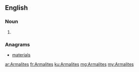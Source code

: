 ==English==

===Noun===
{{head|en|plural}}

# {{plural of|Armalite|lang=en|nocat=1}}

===Anagrams===
* [[materials#English|materials]]

[[ar:Armalites]]
[[fr:Armalites]]
[[ku:Armalites]]
[[mg:Armalites]]
[[my:Armalites]]